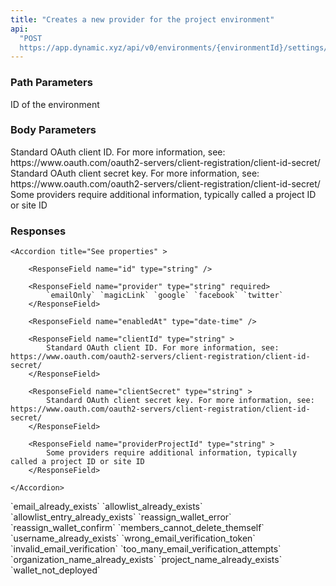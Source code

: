 ```yaml
---
title: "Creates a new provider for the project environment"
api:
  "POST
  https://app.dynamic.xyz/api/v0/environments/{environmentId}/settings/providers"
---
```


### Path Parameters

<ParamField path="environmentId" type="string" required>
  ID of the environment
</ParamField>

### Body Parameters

<ParamField body="provider" type="string" default="emailOnly" required />

<ParamField body="clientId" type="string">
  Standard OAuth client ID. For more information, see:
  https://www.oauth.com/oauth2-servers/client-registration/client-id-secret/
</ParamField>

<ParamField body="clientSecret" type="string">
  Standard OAuth client secret key. For more information, see:
  https://www.oauth.com/oauth2-servers/client-registration/client-id-secret/
</ParamField>

<ParamField body="providerProjectId" type="string">
  Some providers require additional information, typically called a project ID
  or site ID
</ParamField>

### Responses

<Tabs>

<Tab title="🟢 200">

<ResponseField name="providers" type="array of objects" >

    <Accordion title="See properties" >

        <ResponseField name="id" type="string" />

        <ResponseField name="provider" type="string" required>
            `emailOnly` `magicLink` `google` `facebook` `twitter`
        </ResponseField>

        <ResponseField name="enabledAt" type="date-time" />

        <ResponseField name="clientId" type="string" >
            Standard OAuth client ID. For more information, see: https://www.oauth.com/oauth2-servers/client-registration/client-id-secret/
        </ResponseField>

        <ResponseField name="clientSecret" type="string" >
            Standard OAuth client secret key. For more information, see: https://www.oauth.com/oauth2-servers/client-registration/client-id-secret/
        </ResponseField>

        <ResponseField name="providerProjectId" type="string" >
            Some providers require additional information, typically called a project ID or site ID
        </ResponseField>

    </Accordion>

</ResponseField>

</Tab>

<Tab title="🔴 400">
  <ResponseField name="error" type="string" />
</Tab>

<Tab title="🔴 401">
  <ResponseField name="error" type="string" />
</Tab>

<Tab title="🔴 403">
  <ResponseField name="error" type="string" />
</Tab>

<Tab title="🔴 422">
  <ResponseField name="code" type="string">
    `email_already_exists` `allowlist_already_exists`
    `allowlist_entry_already_exists` `reassign_wallet_error`
    `reassign_wallet_confirm` `members_cannot_delete_themself`
    `username_already_exists` `wrong_email_verification_token`
    `invalid_email_verification` `too_many_email_verification_attempts`
    `organization_name_already_exists` `project_name_already_exists`
    `wallet_not_deployed`
  </ResponseField>
</Tab>

<Tab title="🔴 500">
  <ResponseField name="error" type="string" />
</Tab>

</Tabs>

